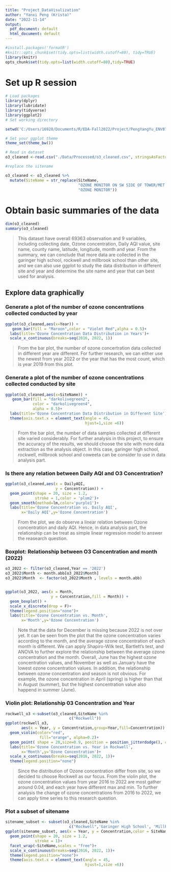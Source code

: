 ---
title: "Project_DataVisulization"
author: "Yanxi Peng (Krista)"
date: "2022-11-14"
output:
  pdf_document: default
  html_document: default
---

```{r setup, include=FALSE}

#install.packages('formatR')
#knitr::opts_chunk$set(tidy.opts=list(width.cutoff=80), tidy=TRUE)
library(knitr)
opts_chunk$set(tidy.opts=list(width.cutoff=80),tidy=TRUE)
```
# Set up R session
```{r, message = FALSE}
# Load packages
library(dplyr)
library(lubridate)
library(tidyverse)
library(ggplot2)
# Set working directory

setwd('C:/Users/16920/Documents/R/EDA-Fall2022/Project/PengYangYu_ENV872_EDA_FinalProject')

# Set your ggplot theme
theme_set(theme_bw())

# Read in dataset
o3_cleaned <-read.csv("./Data/Processed/o3_cleaned.csv", stringsAsFactors = TRUE)

#replace the sitename

o3_cleaned <- o3_cleaned %>% 
  mutate(SiteName = str_replace(SiteName, 
                                "OZONE MONITOR ON SW SIDE OF TOWER/MET EQUIPMENT 10FT ABOVE TOWER",
                                "OZONE MONITOR"))

```

# Obtain basic summaries of the data
```{r}
dim(o3_cleaned)
summary(o3_cleaned)
```
> This dataset have overall 69363 observation and 9 variables, including collecting date, Ozone concentration, Daily AQI value, site name, county name, latitude, longitude, month and year. From the summary, we can conclude that more data are collected in the garinger high school, rockwell and millbrook school than other site, and we can also use ggplot to study the data distribution in different site and year and determine the site name and year that can best used for analysis.

## Explore data graphically

###  Generate a plot of the number of ozone concentrations collected conducted by year
```{r}
ggplot(o3_cleaned,aes(x=Year)) +
   geom_bar(fill = "Maroon",color = "Violet Red",alpha = 0.5)+
  labs(title='Ozone Concentration Data Distribution in Years')+
  scale_x_continuous(breaks=seq(2016, 2022, 1))
```

> From the bar plot, the number of ozone concertration data collected in different year are different. For further research, we can either use the newest from year 2022 or the year that has the most count, which is year 2019 from this plot.

### Generate a plot of the number of ozone concentrations collected conducted by site

```{r}
ggplot(o3_cleaned,aes(x=SiteName)) +
   geom_bar(fill = "darkolivegreen2",
            color = "darkolivegreen4",
            alpha = 0.5)+
  labs(title='Ozone Concentration Data Distribution in Different Site')+
  theme(axis.text.x = element_text(angle = 45,
                                   hjust=1,size =6))
```

>From the bar plot, the number of data samples collected at different site varied considerably. For further analysis in this project, to ensure the accuracy of the results, we should choose the site with more data extraction as the analysis object. In this case, garinger high school, rockwell, millbrook school and coweeta can be consider to use in data analysis part.

### Is there any relation between Daily AQI and O3 Concentration?

```{r}
ggplot(o3_cleaned,aes(x = DailyAQI, 
                      y = Concentration)) +
  geom_point(shape = 20, size = 1.2, 
             stroke = 1,color = 'plum2')+
  geom_smooth(method=lm,color='purple1')+
  labs(title='Ozone Concentration vs. Daily AQI',
       x='Daily AQI',y='Ozone Concentration')
```

> From the plot, we do observe a linear relation between Ozone concentration and daily AQI. Hence, in data analysis part, the relationship can be treat as simple linear regression model to answer the reasearch question.


### Boxplot: Relationship between O3 Concentration and month (2022)
```{r}
o3_2022 <- filter(o3_cleaned,Year == '2022')
o3_2022$Month <- month.abb[o3_2022$Month]
o3_2022$Month  <- factor(o3_2022$Month , levels = month.abb)


ggplot(o3_2022, aes(x = Month, 
                    y = Concentration,fill = Month)) +
  geom_boxplot() +
  scale_x_discrete(drop = F)+
  theme(legend.position="none")+
  labs(title='Ozone Concentration vs. Month',
       x='Month',y='Ozone Concentration')

```

> Note that the data for December is missing because 2022 is not over yet. It can be seen from the plot that the ozone concentration varies according to the month, and the average ozone concentration of each month is different. We can apply Shapiro-Wilk test, Bartlett's test, and ANOVA to further explore the relationship between the average ozone concentration and the month. Overall, June has the highest ozone concentration values, and November as well as January have the lowest ozone concentration values. In addition, the relationship between ozone concentration and season is not obvious. For example, the ozone concentration in April (spring) is higher than that in August (summer), but the highest concentration value also happend in summer (June).

### Violin plot: Relationship 03 Concentration and Year
```{r}
rockwell_o3 <-subset(o3_cleaned,SiteName %in% 
                            c("Rockwell"))
ggplot(rockwell_o3, 
       aes(x = Year, y = Concentration,group=Year,fill=Concentration)) +
  geom_violin(color="red", 
               fill="orange", alpha=0.2)+
  geom_point( shape = 20,size=0.9, position = position_jitterdodge(), color="darkred",alpha=1)+
  labs(title='Ozone Concentration vs. Year in Rockwell',
       x='Month',y='Ozone Concentration')+
  scale_x_continuous(breaks=seq(2016, 2022, 1))+
  theme(legend.position="none")
```

> Since the distribution of Ozone concentration differ from site, so we decided to choose Rockwell as our focus. From the violin plot, the ozone concentration values from year 2016 to 2022 are most gather around 0.04, and each year have different max and min. To further analysis the change of ozone concentrations from 2016 to 2022, we can apply time series to this research question.

### Plot a subset of sitename
```{r}
sitename_subset <- subset(o3_cleaned,SiteName %in% 
                            c("Rockwell",'Garinger High School', 'Millbrook School'))
ggplot(sitename_subset, aes(x = Year, y = Concentration,color = SiteName)) +
  geom_point(shape = 20, size = 1.2, 
             stroke = 1)+
  facet_wrap(~SiteName,scales = "free")+
  scale_x_continuous(breaks=seq(2016, 2022, 1))+
  theme(legend.position="none")+
  theme(axis.text.x = element_text(angle = 45,
                                   hjust=1,size =6))

```
>
